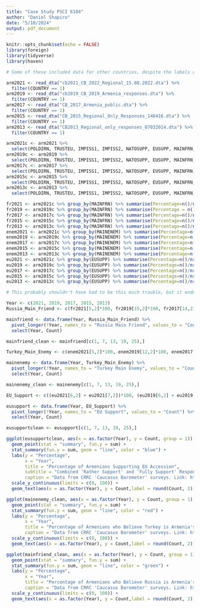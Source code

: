 ```yaml
---
title: "Case Study PSCI 6104"
author: "Daniel Shapiro"
date: "5/10/2024"
output: pdf_document
---
```


```r
knitr::opts_chunk$set(echo = FALSE)
library(foreign)
library(tidyverse)
library(haven)
```

```r
# Some of these included data for other countries, despite the labels on the website.

arm2021 <- read_dta("cb2021_CB_2022_Regional_15.08.2022.dta") %>% 
  filter(COUNTRY == 1)
arm2019 <- read_dta("cb2019_CB_2019_Armenia_responses.dta") %>%
  filter(COUNTRY == 1)
arm2017 <- read_dta("CB_2017_Armenia_public.dta") %>%
  filter(COUNTRY == 1) 
arm2015 <- read_dta("CB_2015_Regional_Only_Responses_140416.dta") %>%
  filter(COUNTRY == 1)
arm2013 <- read_dta("CB2013_Regional_only_responses_07032014.dta") %>%
  filter(COUNTRY == 1) 
```

```r
arm2021c <- arm2021 %>%
  select(POLDIRN, TRUSTEU, IMPISS1, IMPISS2, NATOSUPP, EUSUPP, MAINFRN, MAINENEM)
arm2019c <- arm2019 %>%
  select(POLDIRN, TRUSTEU, IMPISS1, IMPISS2, NATOSUPP, EUSUPP, MAINFRN, MAINENEM)
arm2017c <- arm2017 %>%
  select(POLDIRN, TRUSTEU, IMPISS1, IMPISS2, NATOSUPP, EUSUPP, MAINFRN, MAINENEM)
arm2015c <- arm2015 %>%
  select(POLDIRN, TRUSTEU, IMPISS1, IMPISS2, NATOSUPP, EUSUPP, MAINFRN, MAINENEM)
arm2013c <- arm2013 %>%
  select(POLDIRN, TRUSTEU, IMPISS1, IMPISS2, NATOSUPP, EUSUPP, MAINFRN, MAINENEM)
```

```r
fr2021 <- arm2021c %>% group_by(MAINFRN) %>% summarise(Percentage=n()/nrow(.))
fr2019 <- arm2019c %>% group_by(MAINFRN) %>% summarise(Percentage = n()/nrow(.))
fr2017 <- arm2017c %>% group_by(MAINFRN) %>% summarise(Percentage=n()/nrow(.))
fr2015 <- arm2015c %>% group_by(MAINFRN) %>% summarise(Percentage=n()/nrow(.))
fr2013 <- arm2013c %>% group_by(MAINFRN) %>% summarise(Percentage=n()/nrow(.))
enem2021 <- arm2021c %>% group_by(MAINENEM) %>% summarise(Percentage=n()/nrow(.))
enem2019 <- arm2019c %>% group_by(MAINENEM) %>% summarise(Percentage=n()/nrow(.))
enem2017 <- arm2017c %>% group_by(MAINENEM) %>% summarise(Percentage=n()/nrow(.))
enem2015 <- arm2015c %>% group_by(MAINENEM) %>% summarise(Percentage=n()/nrow(.))
enem2013 <- arm2013c %>% group_by(MAINENEM) %>% summarise(Percentage=n()/nrow(.))
eu2021 <- arm2021c %>% group_by(EUSUPP) %>% summarise(Percentage=n()/nrow(.))
eu2019 <- arm2019c %>% group_by(EUSUPP) %>% summarise(Percentage=n()/nrow(.))
eu2017 <- arm2017c %>% group_by(EUSUPP) %>% summarise(Percentage=n()/nrow(.))
eu2015 <- arm2015c %>% group_by(EUSUPP) %>% summarise(Percentage=n()/nrow(.))
eu2013 <- arm2013c %>% group_by(EUSUPP) %>% summarise(Percentage=n()/nrow(.))
```

```r
# This probably shouldn't have had to be this much trouble, but it ended up where it was supposed to be. The same process is used for the "Turkey as main enemy"  variable as well in the next section, and a similar process is used for "EU Support" in the final section.

Year <- c(2021, 2019, 2017, 2015, 2013)
Russia_Main_Friend <- c(fr2021[5,2]*100, fr2019[15,2]*100, fr2017[14,2]*100, fr2015[9,2]*100, fr2013[8,2]*100)

mainfriend <- data.frame(Year, Russia_Main_Friend) %>%
  pivot_longer(!Year, names_to = "Russia Main Friend", values_to = "Count") %>%
  select(Year, Count)

mainfriend_clean <- mainfriend[c(1, 7, 13, 19, 25),]
```

```r
Turkey_Main_Enemy <- c(enem2021[5,2]*100, enem2019[12,2]*100, enem2017[10,2]*100, enem2015[11,2]*100, enem2013[11,2]*100)

mainenemy <- data.frame(Year, Turkey_Main_Enemy) %>%
  pivot_longer(!Year, names_to = "Turkey Main Enemy", values_to = "Count") %>%
  select(Year, Count)

mainenemy_clean <- mainenemy[c(1, 7, 13, 19, 25),]
```

```r
EU_Support <- c((eu2021[6,2] + eu2021[7,2])*100, (eu2019[6,2] + eu2019[7,2])*100, (eu2017[7,2] + eu2017[8,2])*100, (eu2015[6,2] + eu2015[7,2])*100, (eu2013[6,2] + eu2013[7,2])*100)

eusupport <- data.frame(Year, EU_Support) %>%
  pivot_longer(!Year, names_to = "EU Support", values_to = "Count") %>%
  select(Year, Count)

eusupportclean <- eusupport[c(1, 7, 13, 19, 25),]
```

```r
ggplot(eusupportclean, aes(x = as.factor(Year), y = Count, group = 1)) +
  geom_point(stat = "summary", fun.y = sum) + 
  stat_summary(fun.y = sum, geom = "line", color = "blue") +
  labs(y = "Percentage",
       x = "Year", 
       title = "Percentage of Armenians Supporting EU Accession",
       subtitle = "Combined 'Rather Support' and 'Fully Support' Responses",
       caption = "Data from CRRC 'Caucasus Barometer' surveys. Link: https://caucasusbarometer.org/en/datasets/") +
  scale_y_continuous(limits = c(0, 100)) +
  geom_text(aes(x = as.factor(Year), y = Count,label = round(Count, 2)),vjust=-0.5)
```

```r
ggplot(mainenemy_clean, aes(x = as.factor(Year), y = Count, group = 1)) +
  geom_point(stat = "summary", fun.y = sum) + 
  stat_summary(fun.y = sum, geom = "line", color = "red") +
  labs(y = "Percentage",
       x = "Year", 
       title = "Percentage of Armenians who Believe Turkey is Armenia's Main Enemy",
       caption = "Data from CRRC 'Caucasus Barometer' surveys. Link: https://caucasusbarometer.org/en/datasets/") +
  scale_y_continuous(limits = c(0, 100)) +
  geom_text(aes(x = as.factor(Year), y = Count,label = round(Count, 2)),vjust=-0.5)
```

```r
ggplot(mainfriend_clean, aes(x = as.factor(Year), y = Count, group = 1)) +
  geom_point(stat = "summary", fun.y = sum) + 
  stat_summary(fun.y = sum, geom = "line", color = "green") +
  labs(y = "Percentage",
       x = "Year", 
       title = "Percentage of Armenians who Believe Russia is Armenia's Main Friend",
       caption = "Data from CRRC 'Caucasus Barometer' surveys. Link: https://caucasusbarometer.org/en/datasets/") +
  scale_y_continuous(limits = c(0, 100)) +
  geom_text(aes(x = as.factor(Year), y = Count,label = round(Count, 2)),vjust=-0.5)
```

